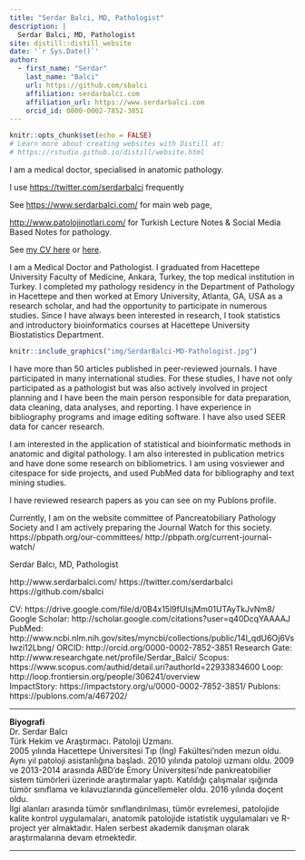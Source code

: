 ```yaml
---
title: "Serdar Balci, MD, Pathologist"
description: |
  Serdar Balci, MD, Pathologist
site: distill::distill_website
date: '`r Sys.Date()`'
author:
  - first_name: "Serdar"
    last_name: "Balci"
    url: https://github.com/sbalci
    affiliation: serdarbalci.com
    affiliation_url: https://www.serdarbalci.com
    orcid_id: 0000-0002-7852-3851
---
```




```r
knitr::opts_chunk$set(echo = FALSE)
# Learn more about creating websites with Distill at:
# https://rstudio.github.io/distill/website.html
```


I am a medical doctor, specialised in anatomic pathology.

I use [https://twitter.com/serdarbalci](https://twitter.com/serdarbalci) frequently

See [https://www.serdarbalci.com/](https://www.serdarbalci.com/) for main web page,

[http://www.patolojinotlari.com/](http://www.patolojinotlari.com/) for Turkish Lecture Notes & Social Media Based Notes for pathology.

See [my CV here](https://sbalci.github.io/Serdar-Balci-MD-Pathologist-CV.html) or [here](https://rpubs.com/sbalci/CV).


I am a Medical Doctor and Pathologist. I graduated from Hacettepe University Faculty of Medicine, Ankara, Turkey, the top medical institution in Turkey. I completed my pathology residency in the Department of Pathology in Hacettepe and then worked at Emory University, Atlanta, GA, USA as a research scholar, and had the opportunity to participate in numerous studies. Since I have always been interested in research, I took statistics and introductory bioinformatics courses at Hacettepe University Biostatistics Department.

<aside>
```r
knitr::include_graphics("img/SerdarBalci-MD-Pathologist.jpg")
```
</aside>



I have more than 50 articles published in peer-reviewed journals. I have participated in many international studies. For these studies, I have not only participated as a pathologist but was also actively involved in project planning and I have been the main person responsible for data preparation, data cleaning, data analyses, and reporting. I have experience in bibliography programs and image editing software. I have also used SEER data for cancer research.

I am interested in the application of statistical and bioinformatic methods in anatomic and digital pathology. I am also interested in publication metrics and have done some research on bibliometrics. I am using vosviewer and citespace for side projects, and used PubMed data for bibliography and text mining studies.

I have reviewed research papers as you can see on my Publons profile.

Currently, I am on the website committee of Pancreatobiliary Pathology Society and I am actively preparing the Journal Watch for this society.
https://pbpath.org/our-committees/
http://pbpath.org/current-journal-watch/

Serdar Balcı, MD, Pathologist

http://www.serdarbalci.com/
https://twitter.com/serdarbalci 
https://github.com/sbalci 

CV: https://drive.google.com/file/d/0B4x15l9fUIsjMm01UTAyTkJvNm8/ 
Google Scholar: http://scholar.google.com/citations?user=q40DcqYAAAAJ 
PubMed: http://www.ncbi.nlm.nih.gov/sites/myncbi/collections/public/14I_qdU6Oj6VsIwzi12Lbng/ 
ORCID: http://orcid.org/0000-0002-7852-3851 
Research Gate: http://www.researchgate.net/profile/Serdar_Balci/ 
Scopus: https://www.scopus.com/authid/detail.uri?authorId=22933834600 
Loop: http://loop.frontiersin.org/people/306241/overview  
ImpactStory: https://impactstory.org/u/0000-0002-7852-3851/
Publons: https://publons.com/a/467202/ 





---

**Biyografi**  
Dr. Serdar Balcı  
Türk Hekim ve Araştırmacı. Patoloji Uzmanı.   
2005 yılında Hacettepe Üniversitesi Tıp (İng) Fakültesi'nden mezun oldu. Aynı yıl patoloji asistanlığına başladı. 2010 yılında patoloji uzmanı oldu. 2009 ve 2013-2014 arasında ABD'de Emory Üniversitesi'nde pankreatobilier sistem tümörleri üzerinde araştırmalar yaptı. Katıldığı çalışmalar ışığında tümör sınıflama ve kılavuzlarında güncellemeler oldu. 2016 yılında doçent oldu.  
İlgi alanları arasında tümör sınıflandırılması, tümör evrelemesi, patolojide kalite kontrol uygulamaları, anatomik patolojide istatistik uygulamaları ve R-project yer almaktadır.
Halen serbest akademik danışman olarak araştırmalarına devam etmektedir.  

---

